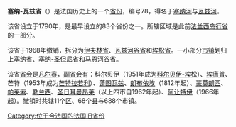 {{Unreferenced|time=2020-04-20T00:46:26+00:00}}
{{Infobox Former Subdivision
|native_name            = {{lang|fr|Département de la Seine-et-Oise}}
|conventional_long_name = 塞纳-瓦兹省
|common_name            = 
|flag                   = 
|image_flag             = 
|image_map              = Seine-et-Oise departement locator map.svg
|image_map_caption      = 塞纳-瓦兹省在法国的位置
|subdivision            = 旧[[省_(法国)|省份]]
|nation                 = [[法国|法国]]
|capital                = [[凡尔赛|凡尔赛]]
|political_subdiv       = 11个[[区_(法国)|区]]
|title_leader           = [[法国省长及大区区长|省长]]
|event_start            = 成立省份
|year_start             = 1790年
|date_start             = 3月4日
|event1                 = 颁布撤销省份的法案
|year_event1            = 1964年
|date_event1            = 7月10日
|event_end              = 撤销省份
|year_end               = 1968年
|date_end               = 1月1日
|today                  = {{Plainlist}}
* [[伊夫林省|伊夫林省]]
* [[埃松省|埃松省]]
* [[上塞纳省|上塞纳省]]
* [[塞纳-圣但尼省|塞纳-圣但尼省]]
* [[马恩河谷省|马恩河谷省]]
* [[瓦兹河谷省|瓦兹河谷省]]
{{Endplainlist}}
}}
'''塞纳-瓦兹省'''（{{lang-fr|Département de la Seine-et-Oise}}）是法国历史上的一个[[省_(法国)|省份]]，编号78，得名于[[塞纳河|塞纳河]]与[[瓦兹河|瓦兹河]]。

该省设立于1790年，是最早设立的83个省份之一。所辖区域是此前[[法兰西岛|法兰西岛]][[行省_(法国)|行省]]的一部分。

该省于1968年撤销，拆分为[[伊夫林省|伊夫林省]]、[[瓦兹河谷省|瓦兹河谷省]]和[[埃松省|埃松省]]。一小部分[[市镇_(法国)|市镇]]划归[[上塞纳省|上塞纳省]]、[[塞纳-圣但尼省|塞纳-圣但尼省]]和[[马恩河谷省|马恩河谷省]]。

该省[[法国省会及大区首府|省会]]是[[凡尔赛|凡尔赛]]，[[副省会|副省会]]有：科尔贝伊（1951年成为[[科尔贝伊-埃松|科尔贝伊-埃松]]）、[[埃唐普|埃唐普]]、芒特（1953年成为[[芒特拉若利|芒特拉若利]]）、[[蓬图瓦兹|蓬图瓦兹]]、[[朗布依埃|朗布依埃]]（1812年起）、[[蒙莫朗西_(瓦兹河谷省)|蒙莫朗西]]、[[帕莱索|帕莱索]]、[[勒兰西|勒兰西]]、[[圣日耳曼昂莱|圣日耳曼昂莱]]（以上四市自1962年起）、[[阿让特伊|阿让特伊]]（1966年起）。撤销时共辖11个[[区_(法国)#省区|区]]、68个[[县_(法国)|县]]与688个市镇。

{{法国行政区划|旧}}

{{Authority control}}
[[Category:位于今法国的法国旧省份|Category:位于今法国的法国旧省份]]